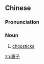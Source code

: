 ==Chinese==
{{zh-forms}}

===Pronunciation===
{{zh-pron
|m=zhùzi
|c=zyu6 zi2
|cat=n
}}

===Noun===
{{zh-noun}}

# [[chopsticks]]

[[zh:箸子]]